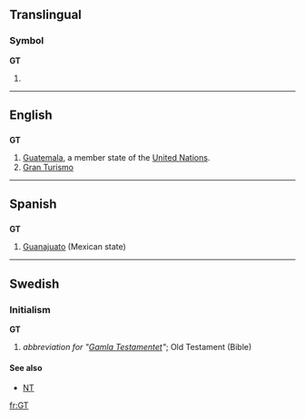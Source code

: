 {{also|Gt|.gt}}
==Translingual==
===Symbol===
'''GT'''
# {{SI-unit-abb|giga|tesla|[[magnetic flux density]]}}

----

==English==
==={{abbreviation}}===
'''GT'''
#[[Guatemala]], a member state of the [[United Nations]].
# [[Gran Turismo]]

----

==Spanish==

==={{abbreviation}}===
'''GT'''

# [[Guanajuato]] (Mexican state)

----

==Swedish==

===Initialism===
'''GT'''

# ''abbreviation for "[[Gamla Testamentet]]"''; Old Testament (Bible)

====See also====
*[[NT]]

[[fr:GT]]